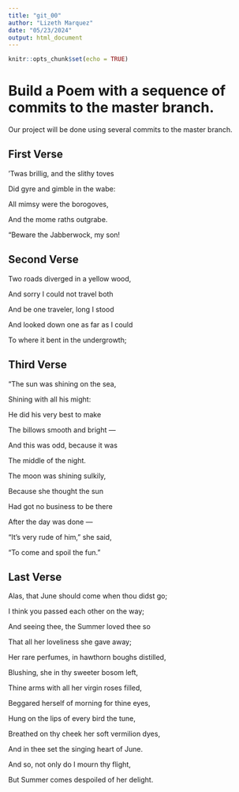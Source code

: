 ```yaml
---
title: "git_00"
author: "Lizeth Marquez"
date: "05/23/2024"
output: html_document
---
```


```r
knitr::opts_chunk$set(echo = TRUE)
```
# Build a Poem with a sequence of commits to the master branch.
Our project will be done using several commits to the master branch.
<!-- Do not modify or change any text in "!--" bracketed areas such as this --- these are instructions to
you, if you change any of this the git program will notice it and compromise your git merging strategy !-->

## First Verse 
<!--Put the first five lines of a poem by Lewis Carrol in this section!-->
’Twas brillig, and the slithy toves


Did gyre and gimble in the wabe:
      
      
All mimsy were the borogoves,


And the mome raths outgrabe.
      
      
“Beware the Jabberwock, my son!


## Second Verse
<!--Put the first five lines of a poem by Robert Frost here!-->
Two roads diverged in a yellow wood,


And sorry I could not travel both


And be one traveler, long I stood


And looked down one as far as I could


To where it bent in the undergrowth;


## Third Verse
<!--Put the first two verses of The Walrus and the Carpenter here!-->
"The sun was shining on the sea,


Shining with all his might:


He did his very best to make


The billows smooth and bright —


And this was odd, because it was


The middle of the night.



The moon was shining sulkily,


Because she thought the sun


Had got no business to be there


After the day was done —


"It's very rude of him," she said,


"To come and spoil the fun."


## Last Verse
<!--Put a short poem of your choice 8-20 lines,here!-->
Alas, that June should come when thou didst go;


I think you passed each other on the way;


And seeing thee, the Summer loved thee so


That all her loveliness she gave away;


Her rare perfumes, in hawthorn boughs distilled,


Blushing, she in thy sweeter bosom left,


Thine arms with all her virgin roses filled,


Beggared herself of morning for thine eyes,


Hung on the lips of every bird the tune,


Breathed on thy cheek her soft vermilion dyes,


And in thee set the singing heart of June.


And so, not only do I mourn thy flight,


But Summer comes despoiled of her delight.


